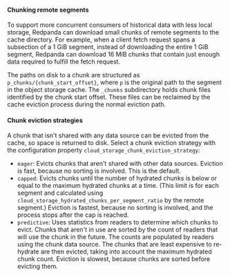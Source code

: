 
#### Chunking remote segments

To support more concurrent consumers of historical data with less local storage, Redpanda can download small chunks of remote segments to the cache directory. For example, when a client fetch request spans a subsection of a 1 GiB segment, instead of downloading the entire 1 GiB segment, Redpanda can download 16 MiB chunks that contain just enough data required to fulfill the fetch request. 

The paths on disk to a chunk are structured as `p_chunks/{chunk_start_offset}`, where `p` is the original path to the segment in the object storage cache. The `_chunks` subdirectory holds chunk files identified by the chunk start offset. These files can be reclaimed by the cache eviction process during the normal eviction path.
 
#### Chunk eviction strategies

A chunk that isn't shared with any data source can be evicted from the cache, so space is returned to disk. Select a chunk eviction strategy with the configuration property `cloud_storage_chunk_eviction_strategy`: 
- `eager`: Evicts chunks that aren't shared with other data sources. Eviction is fast, because no sorting is involved. This is the default.
- `capped`: Evicts chunks until the number of hydrated chunks is below or equal to the maximum hydrated chunks at a time. (This limit is for each segment and calculated using `cloud_storage_hydrated_chunks_per_segment_ratio` by the remote segment.) Eviction is fastest, because no sorting is involved, and the process stops after the cap is reached.
- `predictive`: Uses statistics from readers to determine which chunks to evict. Chunks that aren't in use are sorted by the count of readers that will use the chunk in the future. The counts are populated by readers using the chunk data source. The chunks that are least expensive to re-hydrate are then evicted, taking into account the maximum hydrated chunk count. Eviction is slowest, because chunks are sorted before evicting them.
